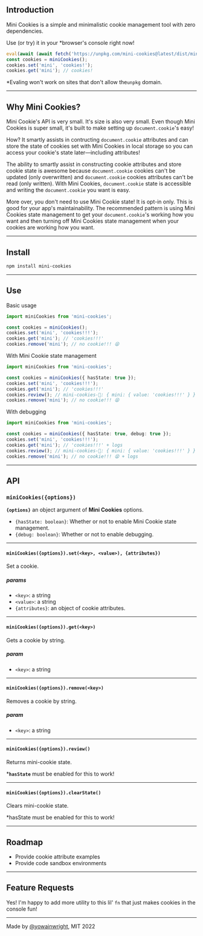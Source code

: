## Introduction

Mini Cookies is a simple and minimalistic cookie management tool with zero dependencies.

Use (or try) it in your \*browser's console right now!

```js
eval(await (await fetch('https://unpkg.com/mini-cookies@latest/dist/mini-cookies.umd.js')).text())
const cookies = miniCookies();
cookies.set('mini', 'cookies!');
cookies.get('mini'); // cookies!
```

\*Evaling won't work on sites that don't allow the`unpkg` domain.

---

## Why Mini Cookies?

Mini Cookie's API is very small. It's size is also very small. Even though Mini Cookies is super small, it's built to make setting up `document.cookie`'s easy!

How? It smartly assists in contructing `document.cookie` attributes and can store the state of cookies set with Mini Cookies in local storage so you can access your cookie's state later—including attributes!

The ability to smartly assist in constructing cookie attributes and store cookie state is awesome because `document.cookie` cookies can't be updated (only overwritten) and `document.cookie` cookies attributes can't be read (only written). With Mini Cookies, `document.cookie` state is accessible and writing the `document.cookie` you want is easy.

More over, you don't need to use Mini Cookie state! It is opt-in only. This is good for your app's maintainability. The recommended pattern is using Mini Cookies state management to get your `document.cookie`'s working how you want and then turning off Mini Cookies state management when your cookies are working how you want.

---

## Install

```bash
npm install mini-cookies
```

---

## Use

Basic usage

```typescript
import miniCookies from 'mini-cookies';

const cookies = miniCookies();
cookies.set('mini', 'cookies!!!');
cookies.get('mini'); // 'cookies!!!'
cookies.remove('mini'); // no cookie!!! 😫
```

With Mini Cookie state management

```typescript
import miniCookies from 'mini-cookies';

const cookies = miniCookies({ hasState: true });
cookies.set('mini', 'cookies!!!');
cookies.get('mini'); // 'cookies!!!'
cookies.review(); // mini-cookies-🍪: { mini: { value: 'cookies!!!' } }
cookies.remove('mini'); // no cookie!!! 😫
```

With debugging

```typescript
import miniCookies from 'mini-cookies';

const cookies = miniCookies({ hasState: true, debug: true });
cookies.set('mini', 'cookies!!!');
cookies.get('mini'); // 'cookies!!!' + logs
cookies.review(); // mini-cookies-🍪: { mini: { value: 'cookies!!!' } }
cookies.remove('mini'); // no cookie!!! 😫 + logs
```

---

## API

### `miniCookies({options})`

**`{options}`** an object argument of **Mini Cookies** options.

- `{hasState: boolean}`: Whether or not to enable Mini Cookie state management.
- `{debug: boolean}`: Whether or not to enable debugging.

---

#### `miniCookies({options}).set(<key>, <value>), {attributes})`

Set a cookie.

##### params

- `<key>`: a string
- `<value>`: a string
- `{attributes}`: an object of cookie attributes.

---

#### `miniCookies({options}).get(<key>)`

Gets a cookie by string.

##### param

- `<key>`: a string

---

#### `miniCookies({options}).remove(<key>)`

Removes a cookie by string.

##### param

- `<key>`: a string

---

#### `miniCookies({options}).review()`

Returns mini-cookie state.

\***`hasState`** must be enabled for this to work!

---

#### `miniCookies({options}).clearState()`
Clears mini-cookie state.

*hasState must be enabled for this to work!

---

## Roadmap

- Provide cookie attribute examples
- Provide code sandbox environments

---

## Feature Requests

Yes! I'm happy to add more utility to this lil' `fn` that just makes cookies in the console fun!

---

Made by [@yowainwright](https://github.com/yowainwright), MIT 2022
